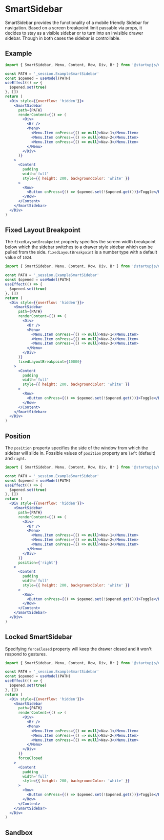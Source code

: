 
# SmartSidebar

SmartSidebar provides the functionality of a mobile friendly Sidebar for navigation. Based on a screen breakpoint limit passable via props, it decides to stay as a visible sidebar or to turn into an invisible drawer sidebar. Though in both cases the sidebar is controllable.

## Example

```jsx
import { SmartSidebar, Menu, Content, Row, Div, Br } from '@startupjs/ui'
```

```jsx example
const PATH = '_session.ExampleSmartSidebar'
const $opened = useModel(PATH)
useEffect(() => {
  $opened.set(true)
}, [])
return (
  <Div style={{overflow: 'hidden'}}>
    <SmartSidebar
      path={PATH}
      renderContent={() => (
        <Div>
          <Br />
          <Menu>
            <Menu.Item onPress={() => null}>Nav-1</Menu.Item>
            <Menu.Item onPress={() => null}>Nav-2</Menu.Item>
            <Menu.Item onPress={() => null}>Nav-3</Menu.Item>
          </Menu>
        </Div>
      )}
    >
      <Content
        padding
        width='full'
        style={{ height: 200, backgroundColor: 'white' }}
      >
        <Row>
          <Button onPress={() => $opened.set(!$opened.get())}>Toggle</Button>
        </Row>
      </Content>
    </SmartSidebar>
  </Div>
)
```

## Fixed Layout Breakpoint

The `fixedLayoutBreakpoint` property specifies the screen width breakpoint below which the sidebar switches to a drawer style sidebar which can be pulled from the side. `fixedLayoutBreakpoint` is a number type with a default value of `1024`.

```jsx
import { SmartSidebar, Menu, Content, Row, Div, Br } from '@startupjs/ui'
```

```jsx example
const PATH = '_session.ExampleSmartSidebar'
const $opened = useModel(PATH)
useEffect(() => {
  $opened.set(true)
}, [])
return (
  <Div style={{overflow: 'hidden'}}>
    <SmartSidebar
      path={PATH}
      renderContent={() => (
        <Div>
          <Br />
          <Menu>
            <Menu.Item onPress={() => null}>Nav-1</Menu.Item>
            <Menu.Item onPress={() => null}>Nav-2</Menu.Item>
            <Menu.Item onPress={() => null}>Nav-3</Menu.Item>
          </Menu>
        </Div>
      )}
      fixedLayoutBreakpoint={10000}
    >
      <Content
        padding
        width='full'
        style={{ height: 200, backgroundColor: 'white' }}
      >
        <Row>
          <Button onPress={() => $opened.set(!$opened.get())}>Toggle</Button>
        </Row>
      </Content>
    </SmartSidebar>
  </Div>
)
```

## Position

The `position` property specifies the side of the window from which the sidebar will slide in. Possible values of `position` property are `left` (default) and `right`.

```jsx
import { SmartSidebar, Menu, Content, Row, Div, Br } from '@startupjs/ui'
```

```jsx example
const PATH = '_session.ExampleSmartSidebar'
const $opened = useModel(PATH)
useEffect(() => {
  $opened.set(true)
}, [])
return (
  <Div style={{overflow: 'hidden'}}>
    <SmartSidebar
      path={PATH}
      renderContent={() => (
        <Div>
          <Br />
          <Menu>
            <Menu.Item onPress={() => null}>Nav-1</Menu.Item>
            <Menu.Item onPress={() => null}>Nav-2</Menu.Item>
            <Menu.Item onPress={() => null}>Nav-3</Menu.Item>
          </Menu>
        </Div>
      )}
      position={'right'}
    >
      <Content
        padding
        width='full'
        style={{ height: 200, backgroundColor: 'white' }}
      >
        <Row>
          <Button onPress={() => $opened.set(!$opened.get())}>Toggle</Button>
        </Row>
      </Content>
    </SmartSidebar>
  </Div>
)
```

## Locked SmartSidebar

Specifying `forceClosed` property will keep the drawer closed and it won't respond to gestures.

```jsx
import { SmartSidebar, Menu, Content, Row, Div, Br } from '@startupjs/ui'
```

```jsx example
const PATH = '_session.ExampleSmartSidebar'
const $opened = useModel(PATH)
useEffect(() => {
  $opened.set(true)
}, [])
return (
  <Div style={{overflow: 'hidden'}}>
    <SmartSidebar
      path={PATH}
      renderContent={() => (
        <Div>
          <Br />
          <Menu>
            <Menu.Item onPress={() => null}>Nav-1</Menu.Item>
            <Menu.Item onPress={() => null}>Nav-2</Menu.Item>
            <Menu.Item onPress={() => null}>Nav-3</Menu.Item>
          </Menu>
        </Div>
      )}
      forceClosed
    >
      <Content
        padding
        width='full'
        style={{ height: 200, backgroundColor: 'white' }}
      >
        <Row>
          <Button onPress={() => $opened.set(!$opened.get())}>Toggle</Button>
        </Row>
      </Content>
    </SmartSidebar>
  </Div>
)
```

## Sandbox

<Sandbox Component={SmartSidebar} />